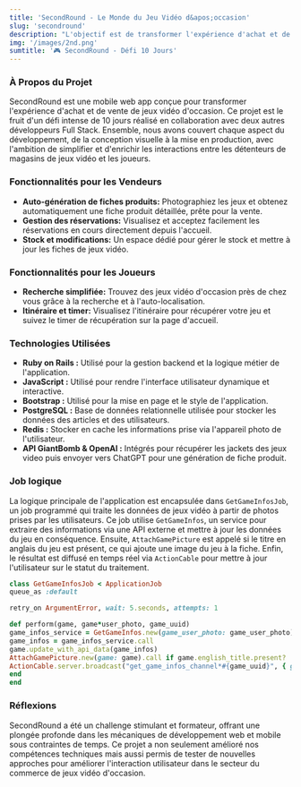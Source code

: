 ```yaml
---
title: 'SecondRound - Le Monde du Jeu Vidéo d&apos;occasion'
slug: 'secondround'
description: "L'objectif est de transformer l'expérience d'achat et de vente de jeux vidéo d'occasion. Ce projet est le fruit d'un défi intense de 10 jours réalisé en collaboration avec deux autres développeurs Full Stack."
img: '/images/2nd.png'
sumtitle: '🎮 SecondRound - Défi 10 Jours'
---
```


### À Propos du Projet

SecondRound est une mobile web app conçue pour transformer l'expérience d'achat et de vente de jeux vidéo d'occasion. Ce projet est le fruit d'un défi intense de 10 jours réalisé en collaboration avec deux autres développeurs Full Stack. Ensemble, nous avons couvert chaque aspect du développement, de la conception visuelle à la mise en production, avec l'ambition de simplifier et d'enrichir les interactions entre les détenteurs de magasins de jeux vidéo et les joueurs.

### Fonctionnalités pour les Vendeurs

- **Auto-génération de fiches produits:** Photographiez les jeux et obtenez automatiquement une fiche produit détaillée, prête pour la vente.
- **Gestion des réservations:** Visualisez et acceptez facilement les réservations en cours directement depuis l'accueil.
- **Stock et modifications:** Un espace dédié pour gérer le stock et mettre à jour les fiches de jeux vidéo.

### Fonctionnalités pour les Joueurs

- **Recherche simplifiée:** Trouvez des jeux vidéo d'occasion près de chez vous grâce à la recherche et à l'auto-localisation.
- **Itinéraire et timer:** Visualisez l'itinéraire pour récupérer votre jeu et suivez le timer de récupération sur la page d'accueil.

### Technologies Utilisées

- **Ruby on Rails :** Utilisé pour la gestion backend et la logique métier de l'application.
- **JavaScript :** Utilisé pour rendre l'interface utilisateur dynamique et interactive.
- **Bootstrap :** Utilisé pour la mise en page et le style de l'application.
- **PostgreSQL :** Base de données relationnelle utilisée pour stocker les données des articles et des utilisateurs.
- **Redis :** Stocker en cache les informations prise via l'appareil photo de l'utilisateur.
- **API GiantBomb & OpenAI :** Intégrés pour récupérer les jackets des jeux video puis envoyer vers ChatGPT pour une génération de fiche produit.

### Job logique

La logique principale de l'application est encapsulée dans `GetGameInfosJob`, un job programmé qui traite les données de jeux vidéo à partir de photos prises par les utilisateurs. Ce job utilise `GetGameInfos`, un service pour extraire des informations via une API externe et mettre à jour les données du jeu en conséquence. Ensuite, `AttachGamePicture` est appelé si le titre en anglais du jeu est présent, ce qui ajoute une image du jeu à la fiche. Enfin, le résultat est diffusé en temps réel via `ActionCable` pour mettre à jour l'utilisateur sur le statut du traitement.

```ruby title="get_game_infos_job.rb"
class GetGameInfosJob < ApplicationJob
queue_as :default

retry_on ArgumentError, wait: 5.seconds, attempts: 1

def perform(game, game*user_photo, game_uuid)
game_infos_service = GetGameInfos.new(game_user_photo: game_user_photo)
game_infos = game_infos_service.call
game.update_with_api_data(game_infos)
AttachGamePicture.new(game: game).call if game.english_title.present?
ActionCable.server.broadcast("get_game_infos_channel*#{game_uuid}", { gameId: game.id })
end
end
```

### Réflexions

SecondRound a été un challenge stimulant et formateur, offrant une plongée profonde dans les mécaniques de développement web et mobile sous contraintes de temps. Ce projet a non seulement amélioré nos compétences techniques mais aussi permis de tester de nouvelles approches pour améliorer l'interaction utilisateur dans le secteur du commerce de jeux vidéo d'occasion.
